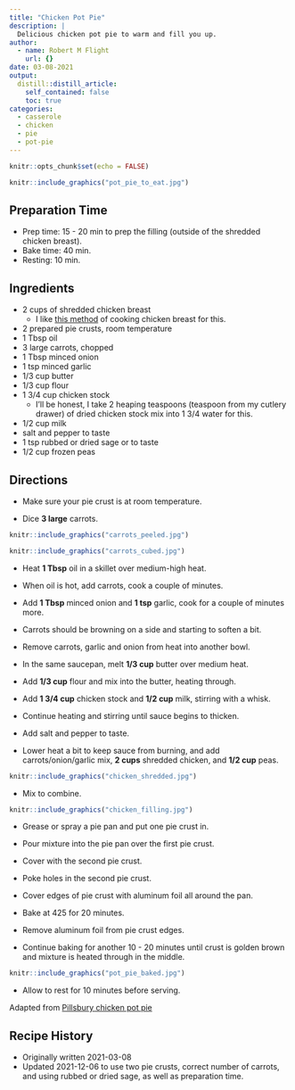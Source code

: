 ```yaml
---
title: "Chicken Pot Pie"
description: |
  Delicious chicken pot pie to warm and fill you up.
author:
  - name: Robert M Flight
    url: {}
date: 03-08-2021
output:
  distill::distill_article:
    self_contained: false
    toc: true
categories:
  - casserole
  - chicken
  - pie
  - pot-pie
---
```


```r
knitr::opts_chunk$set(echo = FALSE)
```

```r
knitr::include_graphics("pot_pie_to_eat.jpg")
```

## Preparation Time

* Prep time: 15 - 20 min to prep the filling (outside of the shredded chicken breast).
* Bake time: 40 min.
* Resting: 10 min.

## Ingredients

* 2 cups of shredded chicken breast
  * I like [this method](https://rmflight.github.io/recipes/posts/2021-11-06-poached-chicken-breast-instant-pot) of cooking chicken breast for this.
* 2 prepared pie crusts, room temperature
* 1 Tbsp oil
* 3 large carrots, chopped
* 1 Tbsp minced onion
* 1 tsp minced garlic
* 1/3 cup butter
* 1/3 cup flour
* 1 3/4 cup chicken stock
  * I'll be honest, I take 2 heaping teaspoons (teaspoon from my cutlery drawer) of dried chicken stock mix into 1 3/4 water for this.
* 1/2 cup milk
* salt and pepper to taste
* 1 tsp rubbed or dried sage or to taste
* 1/2 cup frozen peas

## Directions

* Make sure your pie crust is at room temperature.

* Dice **3 large** carrots.

```r
knitr::include_graphics("carrots_peeled.jpg")
```

```r
knitr::include_graphics("carrots_cubed.jpg")
```

* Heat **1 Tbsp** oil in a skillet over medium-high heat.
* When oil is hot, add carrots, cook a couple of minutes.
* Add **1 Tbsp** minced onion and **1 tsp** garlic, cook for a couple of minutes more.
* Carrots should be browning on a side and starting to soften a bit.
* Remove carrots, garlic and onion from heat into another bowl.

* In the same saucepan, melt **1/3 cup** butter over medium heat.
* Add **1/3 cup** flour and mix into the butter, heating through.
* Add **1 3/4 cup** chicken stock and **1/2 cup** milk, stirring with a whisk.
* Continue heating and stirring until sauce begins to thicken.
* Add salt and pepper to taste.

* Lower heat a bit to keep sauce from burning, and add carrots/onion/garlic mix, **2 cups** shredded chicken, and **1/2 cup** peas. 

```r
knitr::include_graphics("chicken_shredded.jpg")
```

* Mix to combine.

```r
knitr::include_graphics("chicken_filling.jpg")
```

* Grease or spray a pie pan and put one pie crust in.
* Pour mixture into the pie pan over the first pie crust.
* Cover with the second pie crust.
* Poke holes in the second pie crust.
* Cover edges of pie crust with aluminum foil all around the pan.

* Bake at 425 for 20 minutes.
* Remove aluminum foil from pie crust edges.
* Continue baking for another 10 - 20 minutes until crust is golden brown and mixture is heated through in the middle.

```r
knitr::include_graphics("pot_pie_baked.jpg")
```

* Allow to rest for 10 minutes before serving.


Adapted from [Pillsbury chicken pot pie](https://www.pillsbury.com/recipes/classic-chicken-pot-pie/1401d418-ac0b-4b50-ad09-c6f1243fb992)


## Recipe History

* Originally written 2021-03-08
* Updated 2021-12-06 to use two pie crusts, correct number of carrots, and using rubbed or dried sage, as well as preparation time.
